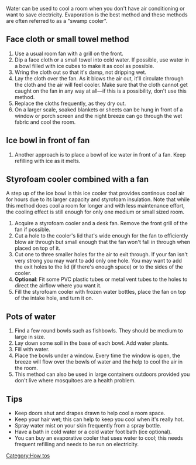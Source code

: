 Water can be used to cool a room when you don't have air conditioning or want to save electricity. Evaporation is the best method and these methods are often referred to as a "swamp cooler".

== Face cloth or small towel method ==
# Use a usual room fan with a grill on the front.
# Dip a face cloth or a small towel into cold water. If possible, use water in a bowl filled with ice cubes to make it as cool as possible.
# Wring the cloth out so that it's damp, not dripping wet. 
# Lay the cloth over the fan. As it blows the air out, it'll circulate through the cloth and the air will feel cooler. Make sure that the cloth cannot get caught on the fan in any way at all––if this is a possibility, don't use this method.
# Replace the cloths frequently, as they dry out.
# On a larger scale, soaked blankets or sheets can be hung in front of a window or porch screen and the night breeze can go through the wet fabric and cool the room.

== Ice bowl in front of fan ==
# Another approach is to place a bowl of ice water in front of a fan. Keep refilling with ice as it melts.

== Styrofoam cooler combined with a fan ==
A step up of the ice bowl is this ice cooler that provides continous cool air for hours due to its larger capacity and styrofoam insulation. Note that while this method does cool a room for longer and with less maintenance effort, the cooling effect is still enough for only one medium or small sized room.
# Acquire a styrofoam cooler and a desk fan. Remove the front grill of the fan if possible.
# Cut a hole to the cooler's lid that's wide enough for the fan to efficiently blow air through but small enough that the fan won't fall in through when placed on top of it.
# Cut one to three smaller holes for the air to exit through. If your fan isn't very strong you may want to add only one hole. You may want to add the exit holes to the lid (if there's enough space) or to the sides of the cooler.
# '''Optional''': Fit some PVC plastic tubes or metal vent tubes to the holes to direct the airflow where you want it.
# Fill the styrofoam cooler with frozen water bottles, place the fan on top of the intake hole, and turn it on. 

== Pots of water ==
# Find a few round bowls such as fishbowls. They should be medium to large in size.
# Lay down some soil in the base of each bowl. Add water plants.
# Fill with water.
# Place the bowls under a window. Every time the window is open, the breeze will flow over the bowls of water and the help to cool the air in the room.
# This method can also be used in large containers outdoors provided you don't live where mosquitoes are a health problem.

== Tips ==
* Keep doors shut and drapes drawn to help cool a room space.
* Keep your hair wet; this can help to keep you cool when it's really hot.
* Spray water mist on your skin frequently from a spray bottle.
* Have a bath in cold water or a cold water foot bath (ice optional).
* You can buy an evaporative cooler that uses water to cool; this needs frequent refilling and needs to be run on electricity.


[[Category:How tos]]